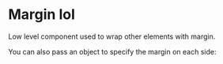 

# Margin lol

Low level component used to wrap other elements with margin.

<Playground component={Margin}>
  <div style={{ border: '1px solid red', display: 'inline-block' }}>
    <Margin size={Sizes.LARGE}>
      <div style={{ background: 'green', height: 100, width: 100 }} />
    </Margin>
  </div>
</Playground>

You can also pass an object to specify the margin on each side:

<Playground>
  <div style={{ border: '1px solid red', display: 'inline-block' }}>
    <Margin size={{
      top: Sizes.LARGE,
      bottom: Sizes.EXTRA_SMALL,
      left: Sizes.DEFAULT,
    }}>
      <div style={{ background: 'green', height: 100, width: 100 }} />
    </Margin>
  </div>
</Playground>
